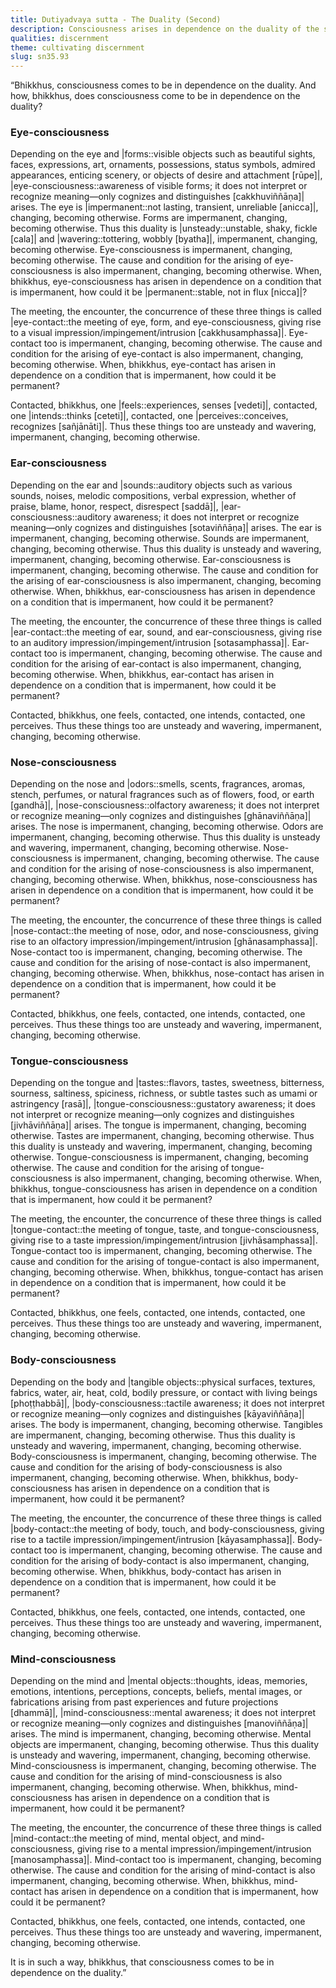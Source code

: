 ```yaml
---
title: Dutiyadvaya sutta - The Duality (Second)
description: Consciousness arises in dependence on the duality of the six sense bases and their respective objects. Contact arises through the meeting of these three things. Contacted, one feels, intends, and perceives.
qualities: discernment
theme: cultivating discernment
slug: sn35.93
---
```


“Bhikkhus, consciousness comes to be in dependence on the duality. And how, bhikkhus, does consciousness come to be in dependence on the duality?

### Eye-consciousness

Depending on the eye and |forms::visible objects such as beautiful sights, faces, expressions, art, ornaments, possessions, status symbols, admired appearances, enticing scenery, or objects of desire and attachment [rūpe]|, |eye-consciousness::awareness of visible forms; it does not interpret or recognize meaning—only cognizes and distinguishes [cakkhuviññāṇa]| arises. The eye is |impermanent::not lasting, transient, unreliable [anicca]|, changing, becoming otherwise. Forms are impermanent, changing, becoming otherwise. Thus this duality is |unsteady::unstable, shaky, fickle [cala]| and |wavering::tottering, wobbly [byatha]|, impermanent, changing, becoming otherwise. Eye-consciousness is impermanent, changing, becoming otherwise. The cause and condition for the arising of eye-consciousness is also impermanent, changing, becoming otherwise. When, bhikkhus, eye-consciousness has arisen in dependence on a condition that is impermanent, how could it be |permanent::stable, not in flux [nicca]|?

The meeting, the encounter, the concurrence of these three things is called |eye-contact::the meeting of eye, form, and eye-consciousness, giving rise to a visual impression/impingement/intrusion [cakkhusamphassa]|. Eye-contact too is impermanent, changing, becoming otherwise. The cause and condition for the arising of eye-contact is also impermanent, changing, becoming otherwise. When, bhikkhus, eye-contact has arisen in dependence on a condition that is impermanent, how could it be permanent?

Contacted, bhikkhus, one |feels::experiences, senses [vedeti]|, contacted, one |intends::thinks [ceteti]|, contacted, one |perceives::conceives, recognizes [sañjānāti]|. Thus these things too are unsteady and wavering, impermanent, changing, becoming otherwise.

### Ear-consciousness

Depending on the ear and |sounds::auditory objects such as various sounds, noises, melodic compositions, verbal expression, whether of praise, blame, honor, respect, disrespect [saddā]|, |ear-consciousness::auditory awareness; it does not interpret or recognize meaning—only cognizes and distinguishes [sotaviññāṇa]| arises. The ear is impermanent, changing, becoming otherwise. Sounds are impermanent, changing, becoming otherwise. Thus this duality is unsteady and wavering, impermanent, changing, becoming otherwise. Ear-consciousness is impermanent, changing, becoming otherwise. The cause and condition for the arising of ear-consciousness is also impermanent, changing, becoming otherwise. When, bhikkhus, ear-consciousness has arisen in dependence on a condition that is impermanent, how could it be permanent?

The meeting, the encounter, the concurrence of these three things is called |ear-contact::the meeting of ear, sound, and ear-consciousness, giving rise to an auditory impression/impingement/intrusion [sotasamphassa]|. Ear-contact too is impermanent, changing, becoming otherwise. The cause and condition for the arising of ear-contact is also impermanent, changing, becoming otherwise. When, bhikkhus, ear-contact has arisen in dependence on a condition that is impermanent, how could it be permanent?

Contacted, bhikkhus, one feels, contacted, one intends, contacted, one perceives. Thus these things too are unsteady and wavering, impermanent, changing, becoming otherwise.

### Nose-consciousness

Depending on the nose and |odors::smells, scents, fragrances, aromas, stench, perfumes, or natural fragrances such as of flowers, food, or earth [gandhā]|, |nose-consciousness::olfactory awareness; it does not interpret or recognize meaning—only cognizes and distinguishes [ghānaviññāṇa]| arises. The nose is impermanent, changing, becoming otherwise. Odors are impermanent, changing, becoming otherwise. Thus this duality is unsteady and wavering, impermanent, changing, becoming otherwise. Nose-consciousness is impermanent, changing, becoming otherwise. The cause and condition for the arising of nose-consciousness is also impermanent, changing, becoming otherwise. When, bhikkhus, nose-consciousness has arisen in dependence on a condition that is impermanent, how could it be permanent?

The meeting, the encounter, the concurrence of these three things is called |nose-contact::the meeting of nose, odor, and nose-consciousness, giving rise to an olfactory impression/impingement/intrusion [ghānasamphassa]|. Nose-contact too is impermanent, changing, becoming otherwise. The cause and condition for the arising of nose-contact is also impermanent, changing, becoming otherwise. When, bhikkhus, nose-contact has arisen in dependence on a condition that is impermanent, how could it be permanent?

Contacted, bhikkhus, one feels, contacted, one intends, contacted, one perceives. Thus these things too are unsteady and wavering, impermanent, changing, becoming otherwise.

### Tongue-consciousness

Depending on the tongue and |tastes::flavors, tastes, sweetness, bitterness, sourness, saltiness, spiciness, richness, or subtle tastes such as umami or astringency [rasā]|, |tongue-consciousness::gustatory awareness; it does not interpret or recognize meaning—only cognizes and distinguishes [jivhāviññāṇa]| arises. The tongue is impermanent, changing, becoming otherwise. Tastes are impermanent, changing, becoming otherwise. Thus this duality is unsteady and wavering, impermanent, changing, becoming otherwise. Tongue-consciousness is impermanent, changing, becoming otherwise. The cause and condition for the arising of tongue-consciousness is also impermanent, changing, becoming otherwise. When, bhikkhus, tongue-consciousness has arisen in dependence on a condition that is impermanent, how could it be permanent?

The meeting, the encounter, the concurrence of these three things is called |tongue-contact::the meeting of tongue, taste, and tongue-consciousness, giving rise to a taste impression/impingement/intrusion [jivhāsamphassa]|. Tongue-contact too is impermanent, changing, becoming otherwise. The cause and condition for the arising of tongue-contact is also impermanent, changing, becoming otherwise. When, bhikkhus, tongue-contact has arisen in dependence on a condition that is impermanent, how could it be permanent?

Contacted, bhikkhus, one feels, contacted, one intends, contacted, one perceives. Thus these things too are unsteady and wavering, impermanent, changing, becoming otherwise.

### Body-consciousness

Depending on the body and |tangible objects::physical surfaces, textures, fabrics, water, air, heat, cold, bodily pressure, or contact with living beings [phoṭṭhabbā]|, |body-consciousness::tactile awareness; it does not interpret or recognize meaning—only cognizes and distinguishes [kāyaviññāṇa]| arises. The body is impermanent, changing, becoming otherwise. Tangibles are impermanent, changing, becoming otherwise. Thus this duality is unsteady and wavering, impermanent, changing, becoming otherwise. Body-consciousness is impermanent, changing, becoming otherwise. The cause and condition for the arising of body-consciousness is also impermanent, changing, becoming otherwise. When, bhikkhus, body-consciousness has arisen in dependence on a condition that is impermanent, how could it be permanent?

The meeting, the encounter, the concurrence of these three things is called |body-contact::the meeting of body, touch, and body-consciousness, giving rise to a tactile impression/impingement/intrusion [kāyasamphassa]|. Body-contact too is impermanent, changing, becoming otherwise. The cause and condition for the arising of body-contact is also impermanent, changing, becoming otherwise. When, bhikkhus, body-contact has arisen in dependence on a condition that is impermanent, how could it be permanent?

Contacted, bhikkhus, one feels, contacted, one intends, contacted, one perceives. Thus these things too are unsteady and wavering, impermanent, changing, becoming otherwise.

### Mind-consciousness

Depending on the mind and |mental objects::thoughts, ideas, memories, emotions, intentions, perceptions, concepts, beliefs, mental images, or fabrications arising from past experiences and future projections [dhammā]|, |mind-consciousness::mental awareness; it does not interpret or recognize meaning—only cognizes and distinguishes [manoviññāṇa]| arises. The mind is impermanent, changing, becoming otherwise. Mental objects are impermanent, changing, becoming otherwise. Thus this duality is unsteady and wavering, impermanent, changing, becoming otherwise. Mind-consciousness is impermanent, changing, becoming otherwise. The cause and condition for the arising of mind-consciousness is also impermanent, changing, becoming otherwise. When, bhikkhus, mind-consciousness has arisen in dependence on a condition that is impermanent, how could it be permanent?

The meeting, the encounter, the concurrence of these three things is called |mind-contact::the meeting of mind, mental object, and mind-consciousness, giving rise to a mental impression/impingement/intrusion [manosamphassa]|. Mind-contact too is impermanent, changing, becoming otherwise. The cause and condition for the arising of mind-contact is also impermanent, changing, becoming otherwise. When, bhikkhus, mind-contact has arisen in dependence on a condition that is impermanent, how could it be permanent?

Contacted, bhikkhus, one feels, contacted, one intends, contacted, one perceives. Thus these things too are unsteady and wavering, impermanent, changing, becoming otherwise.

It is in such a way, bhikkhus, that consciousness comes to be in dependence on the duality.”